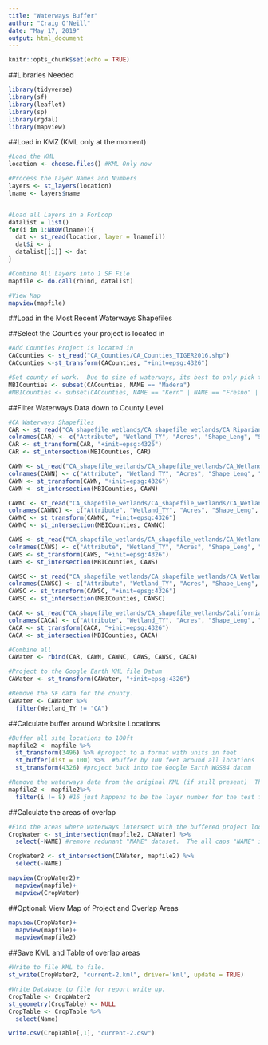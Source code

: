 ```yaml
---
title: "Waterways Buffer"
author: "Craig O'Neill"
date: "May 17, 2019"
output: html_document
---
```


```r
knitr::opts_chunk$set(echo = TRUE)
```

##Libraries Needed

```r
library(tidyverse)
library(sf)
library(leaflet)
library(sp)
library(rgdal)
library(mapview)
```

##Load in KMZ (KML only at the moment)


```r
#Load the KML
location <- choose.files() #KML Only now

#Process the Layer Names and Numbers
layers <- st_layers(location)
lname <- layers$name


#Load all Layers in a ForLoop
datalist = list()
for(i in 1:NROW(lname)){
  dat <- st_read(location, layer = lname[i])
  dat$i <- i
  datalist[[i]] <- dat
}

#Combine All Layers into 1 SF File
mapfile <- do.call(rbind, datalist)

#View Map
mapview(mapfile)
```

##Load in the Most Recent Waterways Shapefiles

##Select the Counties your project is located in


```r
#Add Counties Project is located in
CACounties <- st_read("CA_Counties/CA_Counties_TIGER2016.shp")
CACounties <-st_transform(CACounties, "+init=epsg:4326")

#Set county of work.  Due to size of waterways, its best to only pick the one county where the work is occuring.
MBICounties <- subset(CACounties, NAME == "Madera")
#MBICounties <- subset(CACounties, NAME == "Kern" | NAME == "Fresno" | NAME == "Mariposa" | NAME == "Tulare" | NAME == "Kings" | NAME == "Madera" | NAME == "Merced")

```

##Filter Waterways Data down to County Level
```r
#CA Waterways Shapefiles
CAR <- st_read("CA_shapefile_wetlands/CA_shapefile_wetlands/CA_Riparian.shp") #CA_Riparian
colnames(CAR) <- c("Attribute", "Wetland_TY", "Acres", "Shape_Leng", "Shape_Area", "geometry")
CAR <- st_transform(CAR, "+init=epsg:4326")
CAR <- st_intersection(MBICounties, CAR)

CAWN <- st_read("CA_shapefile_wetlands/CA_shapefile_wetlands/CA_Wetlands_North.shp") #CA Wetlands North
colnames(CAWN) <- c("Attribute", "Wetland_TY", "Acres", "Shape_Leng", "Shape_Area", "geometry")
CAWN <- st_transform(CAWN, "+init=epsg:4326")
CAWN <- st_intersection(MBICounties, CAWN)

CAWNC <- st_read("CA_shapefile_wetlands/CA_shapefile_wetlands/CA_Wetlands_NorthCentral.shp") #CA Wetlands North Central
colnames(CAWNC) <- c("Attribute", "Wetland_TY", "Acres", "Shape_Leng", "Shape_Area", "geometry")
CAWNC <- st_transform(CAWNC, "+init=epsg:4326")
CAWNC <- st_intersection(MBICounties, CAWNC)

CAWS <- st_read("CA_shapefile_wetlands/CA_shapefile_wetlands/CA_Wetlands_South.shp") #CA Wetlands South
colnames(CAWS) <- c("Attribute", "Wetland_TY", "Acres", "Shape_Leng", "Shape_Area", "geometry")
CAWS <- st_transform(CAWS, "+init=epsg:4326")
CAWS <- st_intersection(MBICounties, CAWS)

CAWSC <- st_read("CA_shapefile_wetlands/CA_shapefile_wetlands/CA_Wetlands_SouthCentral.shp") #CA Wetlands South Central
colnames(CAWSC) <- c("Attribute", "Wetland_TY", "Acres", "Shape_Leng", "Shape_Area", "geometry")
CAWSC <- st_transform(CAWSC, "+init=epsg:4326")
CAWSC <- st_intersection(MBICounties, CAWSC)

CACA <- st_read("CA_shapefile_wetlands/CA_shapefile_wetlands/California.shp") #California
colnames(CACA) <- c("Attribute", "Wetland_TY", "Acres", "Shape_Leng", "Shape_Area", "geometry")
CACA <- st_transform(CACA, "+init=epsg:4326")
CACA <- st_intersection(MBICounties, CACA)

#Combine all
CAWater <- rbind(CAR, CAWN, CAWNC, CAWS, CAWSC, CACA)

#Project to the Google Earth KML file Datum
CAWater <- st_transform(CAWater, "+init=epsg:4326")

#Remove the SF data for the county.
CAWater <- CAWater %>% 
  filter(Wetland_TY != "CA")

```

##Calculate buffer around Worksite Locations

```r
#Buffer all site locations to 100ft
mapfile2 <- mapfile %>% 
  st_transform(3496) %>% #project to a format with units in feet
  st_buffer(dist = 100) %>%  #buffer by 100 feet around all locations
  st_transform(4326) #project back into the Google Earth WGS84 datum

#Remove the waterways data from the original KML (if still present)  The i number = folder number for the waterways.
mapfile2 <- mapfile2%>% 
  filter(i != 8) #16 just happens to be the layer number for the test file.  You'd need to look at the layers to figure out which is the waterways folder number.


```

##Calculate the areas of overlap

```r
#Find the areas where waterways intersect with the buffered project locations.
CropWater <- st_intersection(mapfile2, CAWater) %>% 
  select(-NAME) #remove redunant "NAME" dataset.  The all caps "NAME" is just the name of the county and is unneeded.  This is removed because when saving the KML it overwrites the location name with this NAME.

CropWater2 <- st_intersection(CAWater, mapfile2) %>% 
  select(-NAME)

mapview(CropWater2)+
  mapview(mapfile)+
  mapview(CropWater)
```

##Optional:  View Map of Project and Overlap Areas

```r
mapview(CropWater)+
  mapview(mapfile)+
  mapview(mapfile2)
```


##Save KML and Table of overlap areas

```r

#Write to file KML to file.
st_write(CropWater2, "current-2.kml", driver='kml', update = TRUE)

#Write Database to file for report write up.
CropTable <- CropWater2
st_geometry(CropTable) <- NULL
CropTable <- CropTable %>% 
  select(Name)

write.csv(CropTable[,1], "current-2.csv")

```



